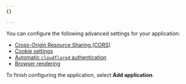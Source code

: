 ```yaml
---
{}

---
```


You can configure the following advanced settings for your application:

* [Cross-Origin Resource Sharing (CORS)](/cloudflare-one/identity/authorization-cookie/cors/)
* [Cookie settings](/cloudflare-one/identity/authorization-cookie/#cookie-settings)
* [Automatic `cloudflared` authentication](/cloudflare-one/applications/non-http/cloudflared-authentication/automatic-cloudflared-authentication/)
* [Browser rendering](/cloudflare-one/applications/non-http/browser-rendering/)

To finish configuring the application, select **Add application**.
